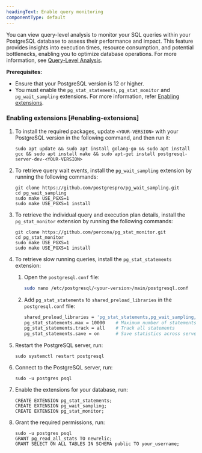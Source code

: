 ```yaml
---
headingText: Enable query monitoring
componentType: default
---
```


You can view query-level analysis to monitor your SQL queries within your PostgreSQL database to assess their performance and impact. This feature provides insights into execution times, resource consumption, and potential bottlenecks, enabling you to optimize database operations. For more information, see [Query-Level Analysis](#).

**Prerequisites:**

* Ensure that your PostgreSQL version is 12 or higher.
* You must enable the `pg_stat_statements`, `pg_stat_monitor` and `pg_wait_sampling` extensions. For more information, refer [Enabling extensions](#enabling-extensions).

### Enabling extensions [#enabling-extensions]

1. To install the required packages, update `<YOUR-VERSION>` with your PostgreSQL version in the following command, and then run it:

    ```shell
    sudo apt update && sudo apt install golang-go && sudo apt install gcc && sudo apt install make && sudo apt-get install postgresql-server-dev-<YOUR-VERSION>
    ```

2. To retrieve query wait events, install the `pg_wait_sampling` extension by running the following commands:

    ```shell
    git clone https://github.com/postgrespro/pg_wait_sampling.git 
    cd pg_wait_sampling
    sudo make USE_PGXS=1
    sudo make USE_PGXS=1 install
    ```

3. To retrieve the individual query and execution plan details, install the `pg_stat_monitor` extension by running the following commands:

    ```shell
    git clone https://github.com/percona/pg_stat_monitor.git 
    cd pg_stat_monitor
    sudo make USE_PGXS=1
    sudo make USE_PGXS=1 install 
    ```

4. To retrieve slow running queries, install the `pg_stat_statements` extension:

    1. Open the `postgresql.conf` file:

        ```bash
        sudo nano /etc/postgresql/<your-version>/main/postgresql.conf
        ```

    2. Add `pg_stat_statements` to `shared_preload_libraries` in the `postgresql.conf` file:

        ```bash
        shared_preload_libraries = 'pg_stat_statements,pg_wait_sampling,pg_stat_monitor'
        pg_stat_statements.max = 10000    # Maximum number of statements tracked
        pg_stat_statements.track = all    # Track all statements
        pg_stat_statements.save = on      # Save statistics across server restarts
        ```


5. Restart the PostgreSQL server, run:
    ```shell
    sudo systemctl restart postgresql
    ```

6. Connect to the PostgreSQL server, run:
    ```shell
    sudo -u postgres psql
    ```

7. Enable the extensions for your database, run:
    ```shell
    CREATE EXTENSION pg_stat_statements;
    CREATE EXTENSION pg_wait_sampling;
    CREATE EXTENSION pg_stat_monitor;
    ```

8. Grant the required permissions, run:

    ```shell
    sudo -u postgres psql
    GRANT pg_read_all_stats TO newrelic;
    GRANT SELECT ON ALL TABLES IN SCHEMA public TO your_username;
    ```